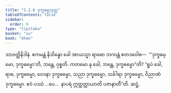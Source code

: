 ```yaml
---
title: "2.2.6 ဒုက္ခဓမ္မသုတ္တ"
tableOfContents: false
sidebar:
  order: 9
type: "tipitaka"
basket: "su"
book: "khan"
---
```



<DynamicBreadcrumb />

<Division number="175" book="khan">

<Paragraph number="858" book="khan">
သာဝတ္ထိနိဒါနံ. ဧကမန္တံ နိသိန္နော ခေါ အာယသ္မာ ရာဓော ဘဂဝန္တံ ဧတဒဝေါစ—  “‘ဒုက္ခဓမ္မော, ဒုက္ခဓမ္မော’တိ, ဘန္တေ, ဝုစ္စတိ. ကတမော နု ခေါ, ဘန္တေ, ဒုက္ခဓမ္မော”တိ? “ရူပံ ခေါ, ရာဓ, ဒုက္ခဓမ္မော, ဝေဒနာ ဒုက္ခဓမ္မော, သညာ ဒုက္ခဓမ္မော, သင်္ခါရာ ဒုက္ခဓမ္မော, ဝိညာဏံ ဒုက္ခဓမ္မော. ဧဝံ ပဿံ …ပေ…  နာပရံ ဣတ္ထတ္တာယာတိ ပဇာနာတီ”တိ.

</Paragraph>
</Division>

<Paragraph number="859" type="center" book="khan">
ဆဋ္ဌံ.
</Paragraph>